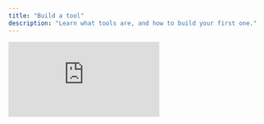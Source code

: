```yaml
---
title: "Build a tool"
description: "Learn what tools are, and how to build your first one."
---
```


<iframe className="w-full aspect-video rounded-xl" src="https://www.youtube.com/embed/IX56uQhrTfE" title="Build a tool in Cargo" frameBorder="0" allow="accelerometer; autoplay; clipboard-write; encrypted-media; gyroscope; picture-in-picture" allowFullScreen />

## What are tools?

Tools are the building blocks of your GTM (Go-To-Market) automation strategy. They encapsulate repeatable actions—like finding stakeholders, extracting revenue data, or sending emails—so you can scale your workflows and focus on what matters most.

Tools in Cargo are designed to be modular and reusable. You can trigger them in plays, have an agent leverage them or deploy them to an MCP server. The more you invest in your Cargo tool, the more efficient and robust your GTM systems are likely to become.

## Use cases

Tools can be used for a variety of GTM tasks, including:

- **Lead qualification:** Automate the process of qualifying leads based on custom criteria and real-time data.
- **Custom data enrichment:** Pull key company metrics (like 2024 revenue) from multiple sources automatically.
- **Stakeholder discovery:** Find and surface the right contacts at target accounts.
- **Outreach automation:** Send emails or trigger other communications as part of a larger workflow.